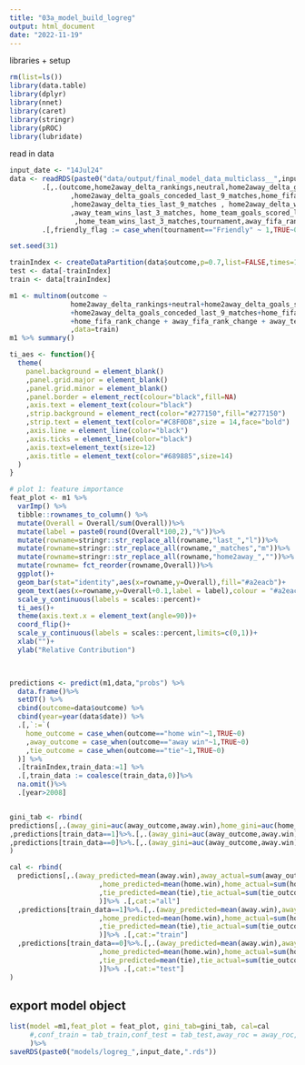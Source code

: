 ```yaml
---
title: "03a_model_build_logreg"
output: html_document
date: "2022-11-19"
---
```





libraries + setup
```r
rm(list=ls())
library(data.table)
library(dplyr)
library(nnet)
library(caret)
library(stringr)
library(pROC)
library(lubridate)
```

read in data
```r
input_date <- "14Jul24"
data <- readRDS(paste0("data/output/final_model_data_multiclass__",input_date,".rds")) %>%
        .[,.(outcome,home2away_delta_rankings,neutral,home2away_delta_goals_scored_last_9_matches
               ,home2away_delta_goals_conceded_last_9_matches,home_fifa_rank_change
               ,home2away_delta_ties_last_9_matches , home2away_delta_wins_last_9_matches
               ,away_team_wins_last_3_matches, home_team_goals_scored_last_3_matches
                ,home_team_wins_last_3_matches,tournament,away_fifa_rank_change,date)] %>%
        .[,friendly_flag := case_when(tournament=="Friendly" ~ 1,TRUE~0)]

```


```r
set.seed(31)

trainIndex <- createDataPartition(data$outcome,p=0.7,list=FALSE,times=1)
test <- data[-trainIndex]
train <- data[trainIndex]
```


```r
m1 <- multinom(outcome ~ 
               home2away_delta_rankings+neutral+home2away_delta_goals_scored_last_9_matches
               +home2away_delta_goals_conceded_last_9_matches+home_fifa_rank_change + home2away_delta_wins_last_9_matches
               +home_fifa_rank_change + away_fifa_rank_change + away_team_wins_last_3_matches 
               ,data=train)
m1 %>% summary()
```


```r


ti_aes <- function(){
  theme(
    panel.background = element_blank()
    ,panel.grid.major = element_blank()
    ,panel.grid.minor = element_blank()
    ,panel.border = element_rect(colour="black",fill=NA)
    ,axis.text = element_text(colour="black")
    ,strip.background = element_rect(color="#277150",fill="#277150")
    ,strip.text = element_text(color="#C8F0D8",size = 14,face="bold")
    ,axis.line = element_line(color="black")
    ,axis.ticks = element_line(color="black")
    ,axis.text=element_text(size=12)
    ,axis.title = element_text(color="#689885",size=14)
  )
}

# plot 1: feature importance
feat_plot <- m1 %>% 
  varImp() %>% 
  tibble::rownames_to_column() %>%
  mutate(Overall = Overall/sum(Overall))%>%
  mutate(label = paste0(round(Overall*100,2),"%"))%>%
  mutate(rowname=stringr::str_replace_all(rowname,"last_","l"))%>%
  mutate(rowname=stringr::str_replace_all(rowname,"_matches","m"))%>%
  mutate(rowname=stringr::str_replace_all(rowname,"home2away_",""))%>%
  mutate(rowname= fct_reorder(rowname,Overall))%>%
  ggplot()+
  geom_bar(stat="identity",aes(x=rowname,y=Overall),fill="#a2eacb")+
  geom_text(aes(x=rowname,y=Overall+0.1,label = label),colour = "#a2eacb",size=4)+
  scale_y_continuous(labels = scales::percent)+
  ti_aes()+
  theme(axis.text.x = element_text(angle=90))+
  coord_flip()+
  scale_y_continuous(labels = scales::percent,limits=c(0,1))+
  xlab("")+
  ylab("Relative Contribution")
  


predictions <- predict(m1,data,"probs") %>% 
  data.frame()%>%
  setDT() %>%
  cbind(outcome=data$outcome) %>%
  cbind(year=year(data$date)) %>%
  .[,`:=`(
    home_outcome = case_when(outcome=="home win"~1,TRUE~0)
    ,away_outcome = case_when(outcome=="away win"~1,TRUE~0)
    ,tie_outcome = case_when(outcome=="tie"~1,TRUE~0)
  )] %>%
  .[trainIndex,train_data:=1] %>%
  .[,train_data := coalesce(train_data,0)]%>%
  na.omit()%>%
  .[year>2008]


gini_tab <- rbind(
predictions[,.(away_gini=auc(away_outcome,away.win),home_gini=auc(home_outcome,home.win),tie_gini=auc(tie_outcome,tie)),year] %>% .[,cat:="all"]
,predictions[train_data==1]%>%.[,.(away_gini=auc(away_outcome,away.win),home_gini=auc(home_outcome,home.win),tie_gini=auc(tie_outcome,tie)),year] %>% .[,cat:="train"]
,predictions[train_data==0]%>%.[,.(away_gini=auc(away_outcome,away.win),home_gini=auc(home_outcome,home.win),tie_gini=auc(tie_outcome,tie)),year] %>% .[,cat:="test"]
)

cal <- rbind(
  predictions[,.(away_predicted=mean(away.win),away_actual=sum(away_outcome)/.N,away_vol=sum(away_outcome)
                      ,home_predicted=mean(home.win),home_actual=sum(home_outcome)/.N,home_vol=sum(home_outcome)
                      ,tie_predicted=mean(tie),tie_actual=sum(tie_outcome)/.N,tie_vol=sum(tie_outcome)
                      )]%>% .[,cat:="all"]
  ,predictions[train_data==1]%>%.[,.(away_predicted=mean(away.win),away_actual=sum(away_outcome)/.N,away_vol=sum(away_outcome)
                      ,home_predicted=mean(home.win),home_actual=sum(home_outcome)/.N,home_vol=sum(home_outcome)
                      ,tie_predicted=mean(tie),tie_actual=sum(tie_outcome)/.N,tie_vol=sum(tie_outcome)
                      )]%>% .[,cat:="train"]
  ,predictions[train_data==0]%>%.[,.(away_predicted=mean(away.win),away_actual=sum(away_outcome)/.N,away_vol=sum(away_outcome)
                      ,home_predicted=mean(home.win),home_actual=sum(home_outcome)/.N,home_vol=sum(home_outcome)
                      ,tie_predicted=mean(tie),tie_actual=sum(tie_outcome)/.N,tie_vol=sum(tie_outcome)
                      )]%>% .[,cat:="test"]
)

```



## export model object
```r
list(model =m1,feat_plot = feat_plot, gini_tab=gini_tab, cal=cal
     #,conf_train = tab_train,conf_test = tab_test,away_roc = away_roc,home_roc=home_roc,tie_roc=tie_roc
     )%>%
saveRDS(paste0("models/logreg_",input_date,".rds"))
```


